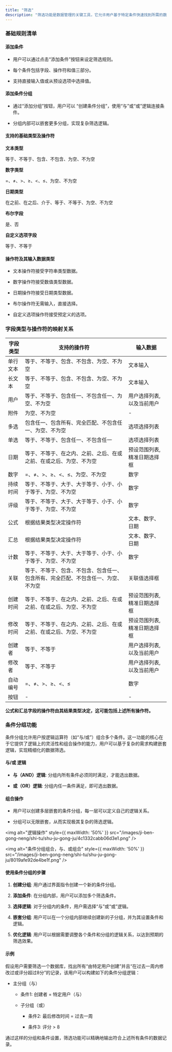 ```yaml
---
title: "筛选"
description: "筛选功能是数据管理的关键工具，它允许用户基于特定条件快速找到所需的数据集合。本文档提供了筛选功能的详细介绍，包括操作符、字段类型、条件分组等方面的说明，帮助用户充分理解和利用筛选功能进行数据分析和管理。"
---
```


### 基础规则清单

#### 添加条件

* 用户可以通过点击“添加条件”按钮来设定筛选规则。

* 每个条件包括字段、操作符和值三部分。

* 支持直接输入值或从预设选项中选择值。

#### 添加条件分组

* 通过“添加分组”按钮，用户可以 “创建条件分组”，使用“与”或“或”逻辑连接条件。

* 分组内部可以嵌套更多分组，实现复杂筛选逻辑。

#### 支持的基础类型及操作符

**文本类型**

等于、不等于、包含、不包含、为空、不为空

**数字类型**

\=、≠、>、≥、\<、≤、为空、不为空

**日期类型**

在之前、在之后、介于、等于、不等于、为空、不为空

**布尔字段**

是、否

**自定义选项字段**

等于、不等于

#### 操作符及其输入数据类型

* 文本操作符接受字符串类型数据。

* 数字操作符接受数值类型数据。

* 日期操作符接受日期类型数据。

* 布尔操作符无需输入，直接选择。

* 自定义选项操作符接受预定义的选项。

### 字段类型与操作符的映射关系

| 字段类型 | 支持的操作符 | 输入数据 |
| ---- | ---- | ---- |
| 单行文本 | 等于、不等于、包含、不包含、为空、不为空 | 文本输入 |
| 长文本 | 等于、不等于、包含、不包含、为空、不为空 | 文本输入 |
| 用户 | 等于、不等于、包含任一、不包含任一、为空、不为空 | 用户选择列表,以及当前用户 |
| 附件 | 为空、不为空 | - |
| 多选 | 包含任一、包含所有、完全匹配、不包含任一、为空、不为空 | 选项选择列表 |
| 单选 | 等于、不等于、包含任一、不包含任一 | 选项选择列表 |
| 日期 | 等于、不等于、在之内、之前、之后、在或之前、在或之后、为空、不为空 | 预设范围列表,精准日期选择框 |
| 数字 | =、≠、>、≥、\<、≤、为空、不为空 | 数字 |
| 持续时间 | 等于、不等于、大于、大于等于、小于、小于等于、为空、不为空 | 数字 |
| 评级 | 等于、不等于、大于、大于等于、小于、小于等于、为空、不为空 | 数字 |
| 公式 | 根据结果类型决定操作符 | 文本、数字、日期 |
| 汇总 | 根据结果类型决定操作符 | 文本、数字、日期 |
| 计数 | 等于、不等于、大于、大于等于、小于、小于等于、为空、不为空 | 数字 |
| 关联 | 等于、不等于、包含、不包含、包含任一、包含所有、完全匹配、不包含任一、为空、不为空 | 关联值选择框 |
| 创建时间 | 等于、不等于、在之内、之前、之后、在或之前、在或之后、为空、不为空 | 预设范围列表,精准日期选择框 |
| 修改时间 | 等于、不等于、在之内、之前、之后、在或之前、在或之后、为空、不为空 | 预设范围列表,精准日期选择框 |
| 创建者 | 等于、不等于 | 用户选择列表,以及当前用户 |
| 修改者 | 等于、不等于 | 用户选择列表,以及当前用户 |
| 自动编号 | =、≠、>、≥、\<、≤ | 数字 |
| 按钮 | - | - |


**公式和汇总字段的操作符由其结果类型决定，这可能包括上述所有操作符。**

### 条件分组功能

条件分组允许用户按逻辑运算符（如“与/或”）组合多个条件。这一功能的核心在于它提供了逻辑上的灵活性和组合操作的能力，用户可以基于复杂的需求构建嵌套逻辑，实现精细化的数据筛选。

#### 与/或 逻辑

* **与（AND）逻辑**: 分组内所有条件必须同时满足，才能选出数据。

* **或（OR）逻辑**: 分组内任一条件满足，即可选出数据。

#### 组合操作

* 用户可以创建多层嵌套的条件分组，每一层可以定义自己的逻辑关系。

* 分组可以无限嵌套，从而实现极其复杂的筛选逻辑。

<img alt="逻辑操作" style={{ maxWidth: '50%' }} src="/images/ji-ben-gong-neng/shi-tu/shu-ju-gong-ju/4c1332cabb06d3e1.png" />

<img alt="条件分组组合，与、或组合" style={{ maxWidth: '50%' }} src="/images/ji-ben-gong-neng/shi-tu/shu-ju-gong-ju/8019afe92de4be1f.png" />

#### 使用条件分组的步骤

1. **创建分组**: 用户通过界面指令创建一个新的条件分组。

2. **添加条件**: 在分组内部，用户可以添加多个筛选条件。

3. **选择逻辑**: 对于分组内的条件，用户需选择“与”或“或”逻辑。

4. **嵌套分组**: 用户可以在一个分组内部继续创建新的子分组，并为其设置条件和逻辑。

5. **优化逻辑**: 用户可以根据需要调整各个条件和分组的逻辑关系，以达到预期的筛选效果。

#### 示例

假设用户需要筛选一个数据库，找出所有“由特定用户创建”并且“在过去一周内修改过或评分超过8分”的记录，该用户可以构建如下的条件分组逻辑：

* 主分组（与）

  * 条件1: 创建者 = 特定用户（与）

  * 子分组（或）

    * 条件2: 最后修改时间 = 过去一周

    * 条件3: 评分 > 8

通过这样的分组和条件设置，筛选功能可以精确地输出符合上述所有条件的数据记录。
